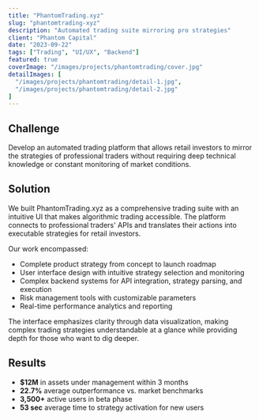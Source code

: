 ```yaml
---
title: "PhantomTrading.xyz"
slug: "phantomtrading-xyz"
description: "Automated trading suite mirroring pro strategies"
client: "Phantom Capital"
date: "2023-09-22"
tags: ["Trading", "UI/UX", "Backend"]
featured: true
coverImage: "/images/projects/phantomtrading/cover.jpg"
detailImages: [
  "/images/projects/phantomtrading/detail-1.jpg",
  "/images/projects/phantomtrading/detail-2.jpg"
]
---
```


## Challenge

Develop an automated trading platform that allows retail investors to mirror the strategies of professional traders without requiring deep technical knowledge or constant monitoring of market conditions.

## Solution

We built PhantomTrading.xyz as a comprehensive trading suite with an intuitive UI that makes algorithmic trading accessible. The platform connects to professional traders' APIs and translates their actions into executable strategies for retail investors.

Our work encompassed:
- Complete product strategy from concept to launch roadmap
- User interface design with intuitive strategy selection and monitoring
- Complex backend systems for API integration, strategy parsing, and execution
- Risk management tools with customizable parameters
- Real-time performance analytics and reporting

The interface emphasizes clarity through data visualization, making complex trading strategies understandable at a glance while providing depth for those who want to dig deeper.

## Results

- **$12M** in assets under management within 3 months
- **22.7%** average outperformance vs. market benchmarks
- **3,500+** active users in beta phase
- **53 sec** average time to strategy activation for new users 